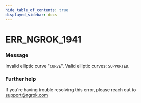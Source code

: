 ```yaml
---
hide_table_of_contents: true
displayed_sidebar: docs
---
```



# ERR_NGROK_1941

### Message

Invalid elliptic curve "`CURVE`". Valid elliptic curves: `SUPPORTED`.

<ErrorDetails error="err_ngrok_1941" />

### Further help

If you're having trouble resolving this error, please reach out to [support@ngrok.com](mailto:support@ngrok.com?subject=Help%20with%20ERR_NGROK_1941)
